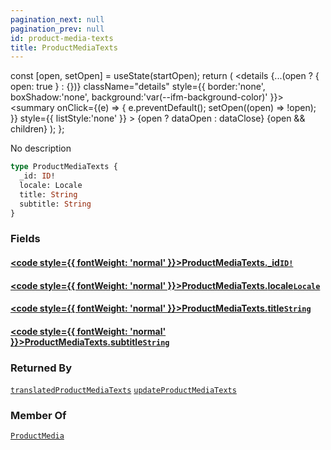 ```yaml
---
pagination_next: null
pagination_prev: null
id: product-media-texts
title: ProductMediaTexts
---
```









  const [open, setOpen] = useState(startOpen);
  return (
    <details {...(open ? { open: true } : {})} className="details" style={{ border:'none', boxShadow:'none', background:'var(--ifm-background-color)' }}>
      <summary
        onClick={(e) => {
          e.preventDefault();
          setOpen((open) => !open);
        }}
        style={{ listStyle:'none' }}
      >
      {open ? dataOpen : dataClose}
      </summary>
      {open && children}
    </details>
  );
};








No description


```graphql
type ProductMediaTexts {
  _id: ID!
  locale: Locale
  title: String
  subtitle: String
}
```




### Fields

#### [<code style={{ fontWeight: 'normal' }}>ProductMediaTexts.<b>_id</b></code>](#)<Bullet />[`ID!`](/types/scalars/id.mdx) <Badge class="badge badge--secondary" text="non-null"/> <Badge class="badge badge--secondary" text="scalar"/> 



#### [<code style={{ fontWeight: 'normal' }}>ProductMediaTexts.<b>locale</b></code>](#)<Bullet />[`Locale`](/types/scalars/locale.mdx) <Badge class="badge badge--secondary" text="scalar"/> 



#### [<code style={{ fontWeight: 'normal' }}>ProductMediaTexts.<b>title</b></code>](#)<Bullet />[`String`](/types/scalars/string.mdx) <Badge class="badge badge--secondary" text="scalar"/> 



#### [<code style={{ fontWeight: 'normal' }}>ProductMediaTexts.<b>subtitle</b></code>](#)<Bullet />[`String`](/types/scalars/string.mdx) <Badge class="badge badge--secondary" text="scalar"/> 







### Returned By

[`translatedProductMediaTexts`](/operations/queries/translated-product-media-texts.mdx)  <Badge class="badge badge--secondary" text="query"/><Bullet />[`updateProductMediaTexts`](/operations/mutations/update-product-media-texts.mdx)  <Badge class="badge badge--secondary" text="mutation"/>

### Member Of

[`ProductMedia`](/types/objects/product-media.mdx)  <Badge class="badge badge--secondary" text="object"/>

